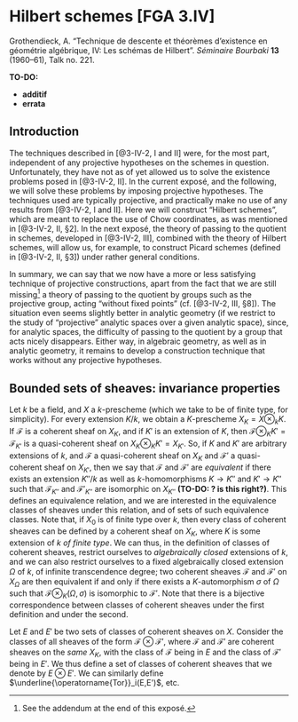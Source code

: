 # Hilbert schemes [FGA 3.IV] {#FGA-3.IV}

\providecommand{\scr}[1]{{\mathscr{#1}}}
\renewcommand{\cal}[1]{{\mathcal{#1}}}
\renewcommand{\frak}[1]{{\mathfrak{#1}}}
\renewcommand{\geq}{\geqslant}
\renewcommand{\leq}{\leqslant}

<!-- Shortcuts -->

\providecommand{\Tor}{\operatorname{Tor}}
\providecommand{\shTor}{\underline{\Tor}}

<!-- Content -->

::: {.original-citation}
Grothendieck, A.
"Technique de descente et théorèmes d'existence en géométrie algébrique, IV: Les schémas de Hilbert".
_Séminaire Bourbaki_ **13** (1960--61), Talk no. 221.
:::

**TO-DO:**

- **additif**
- **errata**

## Introduction {-}

\oldpage{221-01}

The techniques described in [@3-IV-2, I and II] were, for the most part, independent of any projective hypotheses on the schemes in question.
Unfortunately, they have not as of yet allowed us to solve the existence problems posed in [@3-IV-2, II].
In the current exposé, and the following, we will solve these problems by imposing projective hypotheses.
The techniques used are typically projective, and practically make no use of any results from [@3-IV-2, I and II].
Here we will construct "Hilbert schemes", which are meant to replace the use of Chow coordinates, as was mentioned in [@3-IV-2, II, §2].
In the next exposé, the theory of passing to the quotient in schemes, developed in [@3-IV-2, III], combined with the theory of Hilbert schemes, will allow us, for example, to construct Picard schemes (defined in [@3-IV-2, II, §3]) under rather general conditions.

In summary, we can say that we now have a more or less satisfying technique of projective constructions, apart from the fact that we are still missing^[See the addendum at the end of this exposé.] a theory of passing to the quotient by groups such as the projective group, acting "without fixed points" (cf. [@3-IV-2, III, §8]).
The situation even seems slightly better in analytic geometry (if we restrict to the study of "projective" analytic spaces over a given analytic space), since, for analytic spaces, the difficulty of passing to the quotient by a group that acts nicely disappears.
Either way, in algebraic geometry, as well as in analytic geometry, it remains to develop a construction technique that works without any projective hypotheses.


## Bounded sets of sheaves: invariance properties {#FGA-3-IV-section-1}

Let $k$ be a field, and $X$ a $k$-prescheme (which we take to be of finite type, for simplicity).
For every extension $K/k$, we obtain a $K$-prescheme $X_K=X\otimes_k K$.
If $\scr{F}$ is a coherent sheaf on $X_K$, and if $K'$ is an extension of $K$, then $\scr{F}\otimes_K K'=\scr{F}_{K'}$ is a quasi-coherent sheaf on $X_K\otimes_KK'=X_{K'}$.
So, if $K$ and $K'$ are arbitrary extensions of $k$, and $\scr{F}$ a quasi-coherent sheaf on $X_K$ and $\scr{F}'$
\oldpage{221-02}
a quasi-coherent sheaf on $X_{K'}$, then we say that $\scr{F}$ and $\scr{F}'$ are _equivalent_ if there exists an extension $K''/k$ as well as $k$-homomorphisms $K\to K''$ and $K'\to K''$ such that $\scr{F}_{K''}$ and $\scr{F}'_{K''}$ are isomorphic on $X_{K''}$ **(TO-DO: ? is this right?)**.
This defines an equivalence relation, and we are interested in the equivalence classes of sheaves under this relation, and of sets of such equivalence classes.
Note that, if $X_0$ is of finite type over $k$, then every class of coherent sheaves can be defined by a coherent sheaf on $X_K$, where $K$ is some extension of $k$ _of finite type_.
We can thus, in the definition of classes of coherent sheaves, restrict ourselves to _algebraically closed_ extensions of $k$, and we can also restrict ourselves to a fixed algebraically closed extension $\Omega$ of $k$, of infinite transcendence degree;
two coherent sheaves $\scr{F}$ and $\scr{F}'$ on $X_\Omega$ are then equivalent if and only if there exists a $K$-automorphism $\sigma$ of $\Omega$ such that $\scr{F}\otimes_K(\Omega,\sigma)$ is isomorphic to $\scr{F}'$.
Note that there is a bijective correspondence between classes of coherent sheaves under the first definition and under the second.

Let $E$ and $E'$ be two sets of classes of coherent sheaves on $X$.
Consider the classes of all sheaves of the form $\scr{F}\otimes\scr{F}'$, where $\scr{F}$ and $\scr{F}'$ are coherent sheaves on the _same_ $X_K$, with the class of $\scr{F}$ being in $E$ and the class of $\scr{F}'$ being in $E'$.
We thus define a set of classes of coherent sheaves that we denote by $E\otimes E'$.
We can similarly define $\shTor_i(E,E')$, etc.
